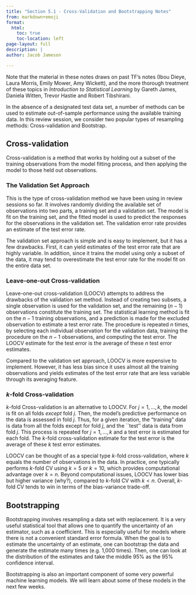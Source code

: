 ```yaml
---
title: "Section 5.1 - Cross-Validation and Bootstrapping Notes"
from: markdown+emoji
format:
  html:
    toc: true
    toc-location: left
page-layout: full
description: |
author: Jacob Jameson

---
```



Note that the material in these notes draws on past TF’s notes (Ibou Dieye, Laura Morris, Emily Mower, Amy Wickett), and the more thorough treatment of these topics in *Introduction to Statistical Learning* by Gareth James, Daniela Witten, Trevor Hastie and Robert Tibshirani. 


In the absence of a designated test data set, a number of methods can be used to estimate out-of-sample performance using the available training data. In this review session, we consider two popular types of resampling methods: Cross-validation and Bootstrap.
	
## Cross-validation

Cross-validation is a method that works by holding out a subset of the training observations from the model fitting process, and then applying the model to those held out observations.
	
### The Validation Set Approach

This is the type of cross-validation method we have been using in review sessions so far. It involves randomly dividing the available set of observations into two parts, a training set and a validation set. The model is fit on the training set, and the fitted model is used to predict the responses for the observations in the validation set. The validation error rate provides an estimate of the test error rate. 
	
The validation set approach is simple and is easy to implement, but it has a few drawbacks. First, it can yield estimates of the test error rate that are highly variable. In addition, since it trains the model using only a subset of the data, it may tend to overestimate the test error rate for the model fit on the entire data set. 
	
### Leave-one-out Cross-validation
	
Leave-one-out cross-validation (LOOCV)  attempts to address the drawbacks of the validation set method. Instead of creating two subsets, a single observation is used for the validation set, and the remaining ($n - 1$) observations constitute the training set. The statistical learning method is fit on the $n - 1$ training observations, and a prediction is made for the excluded observation to estimate a test error rate. The procedure is repeated $n$ times, by selecting each individual observation for the validation data, training the procedure on the $n - 1$ observations, and computing the test error. The LOOCV estimate for the test error is the average of these $n$ test error estimates.
	
Compared to the validation set approach, LOOCV is more expensive to implement. However, it has less bias since it uses almost all the training observations and yields estimates of the test error rate that are less variable through its averaging feature.
	
	
### $k$-fold Cross-validation
	
$k$-fold Cross-validation is an alternative to LOOCV. For $j=1,...,k$, the model is fit on all folds *except* fold $j$. Then, the model's predictive performance on the data is assessed in fold $j$. Thus, for a given iteration, the "training" data is data from all the folds except for fold $j$, and the ``test'' data is data from fold $j$. This process is repeated for $j=1,...,k$ and a test error is estimated for each fold. The $k$-fold cross-validation estimate for the test error is the average of these $k$ test error estimates.
	
LOOCV can be thought of as a special type $k$-fold cross-validation, where $k$ equals the number of observations in the data. In practice, one typically performs $k$-fold CV using $k = 5$ or $k = 10$, which provides computational advantage over $k = n$. Beyond computational issues, LOOCV has lower bias but higher variance (why?), compared to $k$-fold CV with $k < n$. Overall, $k$-fold CV tends to win in terms of the bias-variance trade-off. 
	

## Bootstrapping

Bootstrapping involves resampling a data set with replacement. It is a very useful statistical tool that allows one to quantify the uncertainty of an estimator, such as a coefficient. This is especially useful for models where there is not a convenient standard error formula. When the goal is to estimate the uncertainty of an estimate, one can bootstrap the data and generate the estimate many times (e.g. 1,000 times). Then, one can look at the distribution of the estimates and take the middle 95\% as the 95\% confidence interval. 

Bootstrapping is also an important component of some very powerful machine learning models. We will learn about some of these models in the next few weeks. 


